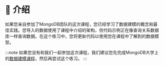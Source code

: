 # 📘 介绍

如果您亲自参加了MongoDB团队的这次课程，您已经学习了数据建模的概念和最佳实践。您导入的数据使用了课程中介绍的架构，但代码示例正在像查询关系数据库一样查询数据。在这个练习中，您将更新代码以使用您在课程中了解到的数据模型。

:::note
如果您没有和我们一起参加这次课程，我们建议您先完成MongoDB大学上的[数据建模课程](https://learn.mongodb.com/learning-paths/data-modeling-for-mongodb)，然后再尝试这个练习。
:::